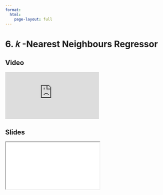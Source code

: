 ```yaml
---
format:
  html:
    page-layout: full
---
```


# 6. 𝑘 -Nearest Neighbours Regressor

::: {.panel-tabset .nav-pills}

## Video

<iframe
    class="video"
    src="https://www.youtube.com/embed/eIgYVRnAcuc?start=1771&end=2113&rel=0" 
    title="Module 4 Video - 𝑘 -Nearest Neighbours Regressor"
    frameborder="0"
    allow="accelerometer; autoplay; clipboard-write; encrypted-media; gyroscope; picture-in-picture"
    allowfullscreen
></iframe>

## Slides

<iframe
    class="slide-deck"
    src="slides/module4_21.html"
></iframe>

:::
